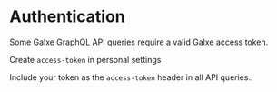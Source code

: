 # Authentication

Some Galxe GraphQL API queries require a valid Galxe access token.

Create `access-token` in personal settings

Include your token as the `access-token` header in all API queries..